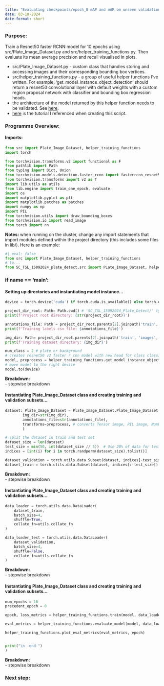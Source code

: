 ```yaml
---
title: "Evaluating checkpoints/epoch_0 mAP and mAR on unseen validation dataset"
date: 03-10-2024
date-format: short
---
```


### Purpose:
Train a Resnet50 faster RCNN model for 10 epochs using src/Plate_Image_Dataset.py and src/helper_training_functions.py. Then evaluate its mean average precision and recall visualised in plots.

- src/Plate_Image_Dataset.py - custom class that handles storing and accessing images and their corresponding bounding box vertices.
- src/helper_training_functions.py - a group of useful helper functions I've written. For example, 'get_model_instance_object_detection' should return a resnet50 convolutional layer with default weights with a custom region proposal network with classifier and bounding box regression heads. 
- the architecture of the model returned by this helper function needs to be validated. See [here](docs/scripts/inspect_architecture.qmd).
- [here](https://pytorch.org/tutorials/intermediate/torchvision_tutorial.html) is the tutorial I referenced when creating this script.

### Programme Overview:

#### Imports:
```python
from src import Plate_Image_Dataset, helper_training_functions
import torch

from torchvision.transforms.v2 import functional as F
from pathlib import Path
from typing import Dict, Union
from torchvision.models.detection.faster_rcnn import fasterrcnn_resnet50_fpn_v2, FastRCNNPredictor, FasterRCNN_ResNet50_FPN_V2_Weights
from torchvision.transforms import v2 as T
import lib.utils as utils
from lib.engine import train_one_epoch, evaluate 
import os
import matplotlib.pyplot as plt
import matplotlib.patches as patches
import numpy as np
import PIL
from torchvision.utils import draw_bounding_boxes
from torchvision.io import read_image
from torch import nn
```
**Notes:** when running on the cluster, change any import statements that import modules defined within the project directory (this includes some files in lib/). Here is an example:
```python
#| eval: false
from src import Plate_Image_Dataset, helper_training_functions
# to...
from SC_TSL_15092024_plate_detect.src import PLate_Image_Dataset, helper_training_functions

```

### if __name__ == '__main__':
#### Setting up directories and instantiating model instance...
```python
device = torch.device('cuda') if torch.cuda.is_available() else torch.device('cpu')

project_dir_root: Path= Path.cwd() # 'SC_TSL_15092024_Plate_Detect/' type PosixPath for UNIX, WindowsPath for windows...
print(f'Project root directory: {str(project_dir_root)}')

annotations_file: Path = project_dir_root.parents[2].joinpath('train', 'labels.csv')
print(f'Training labels csv file: {annotations_file}')

img_dir: Path= project_dir_root.parents[2].joinpath('train', 'images', 'positives')  # 'SC_TSL_15092024_Plate_Detect/train/images/positives/' on UNIX systems
print(f'Training dataset directory: {img_dir}')

num_class = 2 # plate or background
# creates resnet50 v2 faster r cnn model with new head for class classification
model, preprocess = helper_training_functions.get_model_instance_object_detection(num_class)
# move model to the right device
model.to(device)
```
**Breakdown:** \
- stepwise breakdown \

#### Instantiating Plate_Image_Dataset class and creating training and validation subsets...
```python
dataset: Plate_Image_Dataset = Plate_Image_Dataset.Plate_Image_Dataset(
        img_dir=str(img_dir), 
        annotations_file=str(annotations_file),
        transforms=preprocess, # converts Tensor image, PIL image, NumPy ndarray into FloatTensor and scales pixel intensities in range [0.,1.].
        )

# split the dataset in train and test set
dataset_size = len(dataset)
test_size = min(50, int(dataset_size // 5))  # Use 20% of data for testing, or 50 samples, whichever is smaller
indices = [int(i) for i in torch.randperm(dataset_size).tolist()]

dataset_validation = torch.utils.data.Subset(dataset, indices[-test_size:])
dataset_train = torch.utils.data.Subset(dataset, indices[:-test_size])
```

**Breakdown:** \
- stepwise breakdown \

#### Instantiating Plate_Image_Dataset class and creating training and validation subsets...
```python
data_loader = torch.utils.data.DataLoader(
    dataset_train,
    batch_size=4,
    shuffle=True,
    collate_fn=utils.collate_fn
)

data_loader_test = torch.utils.data.DataLoader(
    dataset_validation,
    batch_size=4,
    shuffle=False,
    collate_fn=utils.collate_fn
)
```

**Breakdown:** \
- stepwise breakdown \

#### Instantiating Plate_Image_Dataset class and creating training and validation subsets...
```python
num_epochs = 10
precedent_epoch = 0

epoch, loss_metrics = helper_training_functions.train(model, data_loader, data_loader_test, device, num_epochs, precedent_epoch)

eval_metrics = helper_training_functions.evaluate_model(model, data_loader_test,device)

helper_training_functions.plot_eval_metrics(eval_metrics, epoch)


print("\n -end-")
)
```

**Breakdown:** \
- stepwise breakdown \


### Next step:

